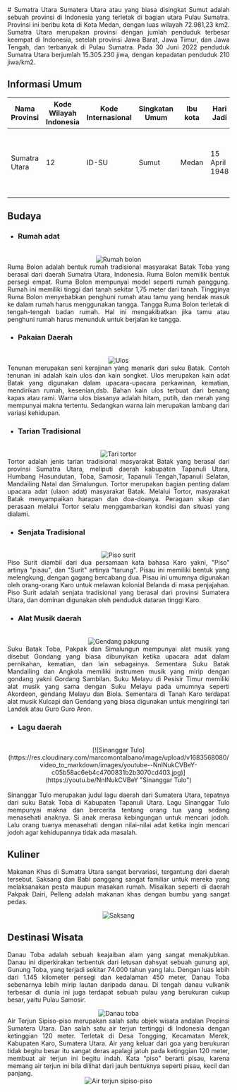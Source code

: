 <div align="justify">
   # Sumatra Utara
   Sumatera Utara atau yang biasa disingkat Sumut adalah sebuah provinsi di Indonesia yang terletak di bagian utara Pulau Sumatra. Provinsi ini beribu kota di Kota Medan, dengan luas wilayah 72.981,23 km2. Sumatra Utara merupakan provinsi dengan jumlah penduduk terbesar keempat di Indonesia, setelah provinsi Jawa Barat, Jawa Timur, dan Jawa Tengah, dan terbanyak di Pulau Sumatra. Pada 30 Juni 2022 penduduk Sumatra Utara berjumlah 15.305.230 jiwa, dengan kepadatan penduduk 210 jiwa/km2.

   ## Informasi Umum
   | Nama Provinsi | Kode Wilayah Indonesia | Kode Internasional | Singkatan Umum | Ibu kota | Hari Jadi     | Lambang                                                              |
   |---------------|------------------------|--------------------|----------------|----------|---------------|----------------------------------------------------------------------|
   | Sumatra Utara | 12                     | ID-SU              | Sumut          | Medan	   | 15 April 1948 | <div align="center"><img alt="Lambang sumut" width="150" src="https://upload.wikimedia.org/wikipedia/commons/c/c8/Coat_of_arms_of_North_Sumatra.svg"/></div> |

   ## Budaya

   - ### Rumah adat
   <br/>
   <div align="center"><img alt="Rumah bolon" src="https://upload.wikimedia.org/wikipedia/commons/3/3c/Rumah_Bolon_%28Batak_Traditional_House%29.jpg"/></div>
   Ruma Bolon adalah bentuk rumah tradisional masyarakat Batak Toba yang berasal dari daerah Sumatra Utara, Indonesia. Ruma Bolon memilik bentuk persegi empat. Ruma Bolon mempunyai model seperti rumah panggung. Rumah ini memiliki tinggi dari tanah sekitar 1,75 meter dari tanah. Tingginya Ruma Bolon menyebabkan penghuni rumah atau tamu yang hendak masuk ke dalam rumah harus menggunakan tangga. Tangga Ruma Bolon terletak di tengah-tengah badan rumah. Hal ini mengakibatkan jika tamu atau penghuni rumah harus menunduk untuk berjalan ke tangga.
   
   - ### Pakaian Daerah
   <br/>
   <div align="center"><img alt="Ulos" src="https://upload.wikimedia.org/wikipedia/commons/0/07/Tenun_Ulos.jpg"/></div>
   Tenunan merupakan seni kerajinan yang menarik dari suku Batak. Contoh tenunan ini adalah kain ulos dan kain songket. Ulos merupakan kain adat Batak yang digunakan dalam upacara-upacara perkawinan, kematian, mendirikan rumah, kesenian,dsb. Bahan kain ulos terbuat dari benang kapas atau rami. Warna ulos biasanya adalah hitam, putih, dan merah yang mempunyai makna tertentu. Sedangkan warna lain merupakan lambang dari variasi kehidupan.
   
   - ### Tarian Tradisional
   <br/>
   <div align="center"><img alt="Tari tortor" src="https://upload.wikimedia.org/wikipedia/commons/d/d0/Tor-Tor_Dance.jpg"/></div>
   Tortor adalah jenis tarian tradisional masyarakat Batak yang berasal dari provinsi Sumatra Utara, meliputi daerah kabupaten Tapanuli Utara, Humbang Hasundutan, Toba, Samosir, Tapanuli Tengah,Tapanuli Selatan, Mandailing Natal dan Simalungun. Tortor merupakan bagian penting dalam upacara adat (ulaon adat) masyarakat Batak. Melalui Tortor, masyarakat Batak menyampaikan harapan dan doa-doanya. Peragaan sikap dan perasaan melalui Tortor selalu menggambarkan kondisi dan situasi yang dialami.
   
   - ### Senjata Tradisional
   <br/>
   <div align="center"><img alt="Piso surit" src="https://upload.wikimedia.org/wikipedia/commons/4/40/Piso_Surit.jpg"/></div>
   Piso Surit diambil dari dua persamaan kata bahasa Karo yakni, "Piso" artinya "pisau", dan "Surit" artinya "tarung". Pisau ini memiliki bentuk yang melengkung, dengan gagang bercabang dua. Pisau ini umumnya digunakan oleh orang-orang Karo untuk melawan kolonial Belanda di masa penjajahan. Piso Surit adalah senjata tradisional yang berasal dari provinsi Sumatera Utara, dan dominan digunakan oleh penduduk dataran tinggi Karo.
   
   - ### Alat Musik daerah
   <br/>
   <div align="center"><img alt="Gendang pakpung" src="https://upload.wikimedia.org/wikipedia/commons/b/b4/MDDS_05.0031_Gendang_Pakpung_01.jpg"/></div>
   Suku Batak Toba, Pakpak dan Simalungun mempunyai alat musik yang disebut Gondang yang biasa dibunyikan ketika upacara adat dalam pernikahan, kematian, dan lain sebagainya. Sementara Suku Batak Mandailing dan Angkola memiliki instrumen musik yang mirip dengan gondang yakni Gordang Sambilan. Suku Melayu di Pesisir Timur memiliki alat musik yang sama dengan Suku Melayu pada umumnya seperti Akordeon, gendang Melayu dan Biola. Sementara di Tanah Karo terdapat alat musik Kulcapi dan Gendang yang biasa digunakan untuk mengiringi tari Landek atau Guro Guro Aron.
   
   - ### Lagu daerah
   <br/>
   <div align="center">[![Sinanggar Tulo](https://res.cloudinary.com/marcomontalbano/image/upload/v1683568080/video_to_markdown/images/youtube--NnINukCVBeY-c05b58ac6eb4c4700831b2b3070cd403.jpg)](https://youtu.be/NnINukCVBeY "Sinanggar Tulo")</div>
   <br/>
   Sinanggar Tulo merupakan judul lagu daerah dari Sumatera Utara, tepatnya dari suku Batak Toba di Kabupaten Tapanuli Utara. Lagu Sinanggar Tulo mempunyai makna dan bercerita tentang orang tua yang sedang menasehati anaknya. Si anak merasa kebingungan untuk mencari jodoh. Lalu orang tuanya menasehati dengan nilai-nilai adat ketika ingin mencari jodoh agar kehidupannya tidak ada masalah.
   
   ## Kuliner
   Makanan Khas di Sumatra Utara sangat bervariasi, tergantung dari daerah tersebut. Saksang dan Babi panggang sangat familiar untuk mereka yang melaksanakan pesta maupun masakan rumah. Misalkan seperti di daerah Pakpak Dairi, Pelleng adalah makanan khas dengan bumbu yang sangat pedas.
   <br/>
   <div align="center"><img alt="Saksang" src="https://upload.wikimedia.org/wikipedia/commons/c/cb/Saksang_2.JPG"/></div>

   ## Destinasi Wisata
   Danau Toba adalah sebuah keajaiban alam yang sangat menakjubkan. Danau ini diperkirakan terbentuk dari letusan dahsyat sebuah gunung api, Gunung Toba, yang terjadi sekitar 74.000 tahun yang lalu. Dengan luas lebih dari 1.145 kilometer persegi dan kedalaman 450 meter, Danau Toba sebenarnya lebih mirip lautan daripada danau. Di tengah danau vulkanik terbesar di dunia ini juga terdapat sebuah pulau yang berukuran cukup besar, yaitu Pulau Samosir.
   <br/>
   <div align="center"><img alt="Danau toba" src="https://api2.kemenparekraf.go.id/storage/app/resources/PARIWISATA_STORYNOMICS_TOURISM_shutterstock_385096972_franshendrik_Tambunan_d03d3440db.jpg"/></div>
   Air Terjun Sipiso-piso merupakan salah satu objek wisata andalan Propinsi Sumatera Utara. Dan salah satu air terjun tertinggi di Indonesia dengan ketinggian 120 meter. Terletak di Desa Tongging, Kecamatan Merek, Kabupaten Karo, Sumatera Utara. Air yang keluar dari goa yang berukuran tidak begitu besar itu sangat deras apalagi jatuh pada ketinggian 120 meter, membuat air terjun ini begitu indah. Kata “piso” berarti pisau, karena memang air terjun ini bila dilihat dari jauh bentuknya seperti pisau, kecil dan panjang.
   <br/>
   <div align="center"><img alt="Air terjun sipiso-piso" src="https://asset.kompas.com/crops/I-TvFxo4ny1GLXD4dPvw3KBLXcY=/4x25:968x667/750x500/data/photo/2022/05/23/628b7e0c2b879.jpg"/></div>
</div>